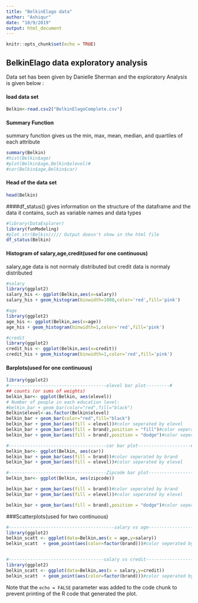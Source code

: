 ```yaml
---
title: "BelkinElago data"
author: "Ashiqur"
date: "10/9/2019"
output: html_document
---
```


```r
knitr::opts_chunk$set(echo = TRUE)
```

## BelkinElago data exploratory analysis
Data set has been given by Danielle Sherman and the exploratory Analysis is given below :

#### load data set
```r
Belkin<-read.csv2("BelkinElagoComplete.csv")
```


#### Summary Function
summary function gives us the min, max, mean, median, and quartiles of each attribute

```r
summary(Belkin)
#hist(Belkin$age)
#plot(Belkin$age,Belkin$elevel)#
#cor(Belkin$age,Belkin$car)
```
#### Head of the data set
```r
head(Belkin)

```
####df_status()
gives information on the structure of the dataframe and the data it contains, such as variable names and data types
```r
#library(DataExplorer)
library(funModeling)
#plot_str(Belkin)//// Output doesn't show in the html file
df_status(Belkin)
```


#### Histogram of salary,age,credit(used for one continuous)
salary,age data is not normaly distributed but credit data is normaly distributed 
```r

#salary
library(ggplot2)
salary_his <- ggplot(Belkin,aes(x=salary))
salary_his + geom_histogram(binwidth=1000,color='red',fill='pink')

#age
library(ggplot2)
age_his <- ggplot(Belkin,aes(x=age))
age_his + geom_histogram(binwidth=1,color='red',fill='pink')

#credit
library(ggplot2)
credit_his <- ggplot(Belkin,aes(x=credit))
credit_his + geom_histogram(binwidth=1,color='red',fill='pink')

```
#### Barplots(used for one continuous)

```r
library(ggplot2)
#-------------------------------------elevel bar plot---------#
## counts (or sums of weights)
belkin_bar<- ggplot(Belkin, aes(elevel))
# Number of people in each education level:
#belkin_bar + geom_bar(color="red",fill="black")
Belkin$elevel<-as.factor(Belkin$elevel)
belkin_bar + geom_bar(color="red",fill="black")
belkin_bar + geom_bar(aes(fill = elevel))#color seperated by elevel
belkin_bar + geom_bar(aes(fill = brand),position = "fill")#color seperated by brand
belkin_bar + geom_bar(aes(fill = brand),position = "dodge")#color seperated by brand in two bar

#-------------------------------------car bar plot--------------------#
belkin_bar<- ggplot(Belkin, aes(car))
belkin_bar + geom_bar(aes(fill = brand))#color seperated by brand
belkin_bar + geom_bar(aes(fill = elevel))#color seperated by elevel

#-------------------------------------Zipcode bar plot--------------------#
belkin_bar<- ggplot(Belkin, aes(zipcode))

belkin_bar + geom_bar(aes(fill = brand))#color seperated by brand
belkin_bar + geom_bar(aes(fill = elevel))#color seperated by elevel

belkin_bar + geom_bar(aes(fill = brand),position = "dodge")#color seperated by brand in two bar


```
###Scatterplots(used for two continuous)

```r
#----------------------------------------salary vs age------------------------#
library(ggplot2)
belkin_scatt <- ggplot(data=Belkin,aes(x = age,y=salary)) 
belkin_scatt  + geom_point(aes(color=factor(brand)))#color seperated by brand


#------------------------------------salary vs credit----------------------------
library(ggplot2)
belkin_scatt <- ggplot(data=Belkin,aes(x = salary,y=credit)) 
belkin_scatt  + geom_point(aes(color=factor(brand)))#color seperated by brand
```

Note that the `echo = FALSE` parameter was added to the code chunk to prevent printing of the R code that generated the plot.

